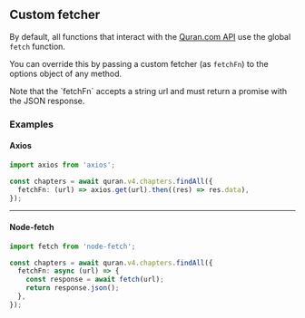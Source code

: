 ## Custom fetcher

By default, all functions that interact with the [Quran.com API](https://api-docs.quran.com/docs/quran.com_versioned/4.0.0/quran-com-api) use the global `fetch` function.

You can override this by passing a custom fetcher (as `fetchFn`) to the options object of any method.


<Callout>
  Note that the `fetchFn` accepts a string url and must return a promise with
  the JSON response.
</Callout>

### Examples

#### Axios

```ts
import axios from 'axios';

const chapters = await quran.v4.chapters.findAll({
  fetchFn: (url) => axios.get(url).then((res) => res.data),
});
```

---

#### Node-fetch

```ts
import fetch from 'node-fetch';

const chapters = await quran.v4.chapters.findAll({
  fetchFn: async (url) => {
    const response = await fetch(url);
    return response.json();
  },
});
```
